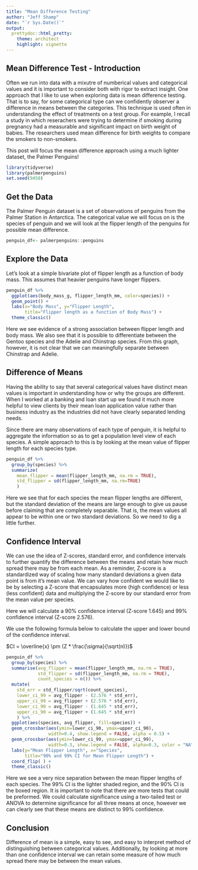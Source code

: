 ```yaml
---
title: "Mean Difference Testing"
author: "Jeff Shamp"
date: "`r Sys.Date()`"
output:
  prettydoc::html_pretty:
    theme: architect
    highlight: vignette
---
```


## Mean Difference Test - Introduction

Often we run into data with a mixutre of numberical values and categorical values and it is important to consider both with rigor to extract insight. One approach that I like to use when exploring data is mean difference testing. That is to say, for some categorical type can we confidently observer a difference in means between the categories. This technique is used often in understanding the effect of treatments on a test group. For example, I recall a study in which reserachers were trying to determine if smoking during pregnancy had a measurable and significant impact on birth weight of babies. The researchers used mean difference for birth weights to compare the smokers to non-smokers. 

This post will focus the mean difference approach using a much lighter dataset, the Palmer Penguins! 

```r
library(tidyverse)
library(palmerpenguins)
set.seed(9450)
```


## Get the Data

The Palmer Penguin dataset is a set of observations of penguins from the Palmer Station in Antarctica. The categorical value we will focus on is the species of penguin and we will look at the flipper length of the penguins for possible mean difference. 

```r
penguin_df<- palmerpenguins::penguins
```


## Explore the Data

Let's look at a simple bivariate plot of flipper length as a function of body mass. This assumes that heavier penguins have longer flippers. 

```r
penguin_df %>%
  ggplot(aes(body_mass_g, flipper_length_mm, color=species)) +
  geom_point() +
  labs(x="Body Mass", y="Flipper Length",
       title="Flipper length as a function of Body Mass") +
  theme_classic()

```

Here we see evidence of a strong association between flipper length and body mass. We also see that it is possible to differentiate between the Gentoo species and the Adelie and Chinstrap species. From this graph, however, it is not clear that we can meaningfully separate between Chinstrap and Adelie. 


## Difference of Means

Having the ability to say that several categorical values have distinct mean values is important in understanding how or why the groups are different. When I worked at a banking and loan start up we found it much more helpful to view clients by their mean loan application value rather than business industry as the industries did not have clearly separated lending needs. 

Since there are many observations of each type of penguin, it is helpful to aggregate the information so as to get a population level view of each species. A simple approach to this is by looking at the mean value of flipper length for each species type. 

```r
penguin_df %>%
  group_by(species) %>%
  summarize(
    mean_flipper = mean(flipper_length_mm, na.rm = TRUE),
    std_flipper = sd(flipper_length_mm, na.rm=TRUE)
    )
```

Here we see that for each species the mean flipper lengths are different, but the standard deviation of the means are large enough to give us pause before claiming that are completely separable. That is, the mean values all appear to be within one or two standard deviations. So we need to dig a little further. 


## Confidence Interval

We can use the idea of Z-scores, standard error, and confidence intervals to further quantify the difference between the means and retain how much spread there may be from each mean. As a reminder, Z-score is a standardized way of scaling how many standard deviations a given data point is from it's mean value. We can vary how confident we would like to be by selecting a Z-score that encapsulates more (high confidence) or less (less confident) data and multiplying the Z-score by our standard error from the mean value per species. 

Here we will calculate a 90% confidence interval (Z-score 1.645) and 99% confidence interval (Z-score 2.576). 

We use the following formula below to calculate the upper and lower bound of the confidence interval. 

$CI = \overline{x} \pm (Z * \frac{\sigma}{\sqrt(n)})$


```r
penguin_df %>%
  group_by(species) %>%
  summarise(avg_flipper = mean(flipper_length_mm, na.rm = TRUE), 
            std_flipper = sd(flipper_length_mm, na.rm = TRUE), 
            count_species = n()) %>%
  mutate( 
    std_err = std_flipper/sqrt(count_species), 
    lower_ci_99 = avg_flipper - (2.576 * std_err),  
    upper_ci_99 = avg_flipper + (2.576 * std_err),
    lower_ci_90 = avg_flipper - (1.645 * std_err),  
    upper_ci_90 = avg_flipper + (1.645 * std_err)
    ) %>%
  ggplot(aes(species, avg_flipper, fill=species)) +
  geom_crossbar(aes(ymin=lower_ci_90, ymax=upper_ci_90), 
                width=0.4, show.legend = FALSE, alpha = 0.5) + 
  geom_crossbar(aes(ymin=lower_ci_99, ymax=upper_ci_99), 
                width=0.3, show.legend = FALSE, alpha=0.3, color = "NA") + 
  labs(y="Mean Flipper Length", x="Species", 
       title="90% and 99% CI for Mean Flipper Length") +
  coord_flip( ) +
  theme_classic()
```

Here we see a very nice separation between the mean flipper lengths of each species. The 99% CI is the lighter shaded region, and the 90% CI is the boxed region. It is important to note that there are more tests that could be preformed. We could calculate significance using a two-tailed test or ANOVA to determine significance for all three means at once, however we can clearly see that these means are distinct to 99% confidence. 

## Conclusion

Difference of mean is a simple, easy to see, and easy to interpret method of distinguishing between categorical values. Additionally, by looking at more than one confidence interval we can retain some measure of how much spread there may be between the mean values. 

